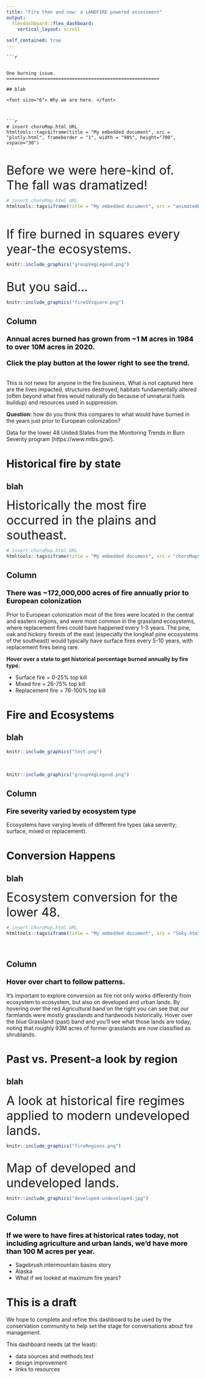 ```yaml
---
title: "Fire then and now: a LANDFIRE powered assessment"
output: 
  flexdashboard::flex_dashboard:
    vertical_layout: scroll
    
self_contained: true
---
```


<style type="text/css"> .sidebar { overflow: auto; } </style>

    
    ```r

```

One burning issue.
========================================================

## blah

<font size="6"> Why we are here. </font>



```r
# insert choroMap.html URL
htmltools::tags$iframe(title = "My embedded document", src = "plotly.html", frameborder = "1", width = "90%", height="700", vspace="30")

```
<br>

<font size="6"> Before we were here-kind of.  The fall was dramatized! </font>

```r
# insert choroMap.html URL
htmltools::tags$iframe(title = "My embedded document", src = "animatedHistCurrPlay.html", frameborder = "1", width = "90%", height="700", vspace="30")

```
<br>

<font size="6"> If fire burned in squares every year-the ecosystems. </font>

```r
knitr::include_graphics("groupVegLegend.png") 
```


<br>
<font size="6"> But you said... </font>


```r
knitr::include_graphics("fireGVsquare.png") 
```




Column {.sidebar}
-----------------------------------------------------------------------

### <b><font  size="4em" color="#000000">Annual acres burned has grown from ~1 M acres in 1984 to over 10M acres in 2020. <br> <br> Click the play button at the lower right to see the trend.</font></b>

<br>
This is not news for anyone in the fire business.  What is not captured here are the lives impacted, structures destroyed, habitats fundamentally altered (often beyond what fires would naturally do because of unnatural fuels buildup) and resources used in suppression.

**Question:** how do you think this compares to what would have burned in the years just prior to European colonization?

Data for the lower 48 United States from the Monitoring Trends in Burn Severity program (https://www.mtbs.gov/).  




Historical fire by state
========================================================
## blah


<font size="6"> Historically the most fire occurred in the plains and southeast. </font>

```r
# insert choroMap.html URL
htmltools::tags$iframe(title = "My embedded document", src = "choroMapSimple.html", frameborder = "1", width = "90%", height="700", vspace="30")

```


Column {.sidebar}
-----------------------------------------------------------------------

### <b><font  size="4em" color="#000000">There was ~172,000,000 acres of fire annually prior to European colonization</font></b>   

Prior to European colonization most of the fires were located in the central and eastern regions, and were most common in the grassland ecosystems, where replacement fires could have happened every 1-3 years.  The pine, oak and hickory forests of the east (especially the longleaf pine ecosystems of the southeast) would typically have surface fires every 5-10 years, with replacement fires being rare. 

**Hover over a state to get historical percentage burned annually by fire type.**

* Surface fire = 0-25% top kill
* Mixed fire = 26-75% top kill
* Replacement fire = 76-100% top kill

Fire and Ecosystems
=========================================================
## blah



```r
knitr::include_graphics("test.png") 
```

<br>

```r
knitr::include_graphics("groupVegLegend.png") 
```




Column {.sidebar}
-----------------------------------------------------------------------

### <b><font  size="4em" color="#000000">Fire severity varied by ecosystem type</font></b>   
Ecosystems have varying levels of different fire types (aka severity; surface, mixed or replacement).  

Conversion Happens
========================================================
## blah
<font size="6"> Ecosystem conversion for the lower 48.  </font>


```r
# insert choroMap.html URL
htmltools::tags$iframe(title = "My embedded document", src = "Snky.html", frameborder = "1", width = "100%", height="600", vspace="30")

```
<br>


Column {.sidebar}
-----------------------------------------------------------------------

### <b><font  size="4em" color="#000000">Hover over chart to follow patterns.</font></b>   
It's important to explore conversion as fire not only works differently from ecosystem to ecosystem, but also on developed and urban lands.  By hovering over the red Agricultural band on the right you can see that our farmlands were mostly grasslands and hardwoods historically.  Hover over the blue Grassland (past) band and you'll see what those lands are today, noting that roughly 93M acres of former grasslands are now classified as shrublands.


Past vs. Present-a look by region
========================================================
## blah
<font size="6"> A look at historical fire regimes applied to modern undeveloped lands.  </font>

```r
knitr::include_graphics("fireRegions.png") 
```
 <br>
 <font size="6"> Map of developed and undeveloped lands.   </font>
<br>


```r
knitr::include_graphics("developed-undeveloped.jpg") 
```

Column {.sidebar}
-----------------------------------------------------------------------

### <b><font  size="4em" color="#000000">If we were to have fires at historical rates today, not including agriculture and urban lands, we'd have more than 100 M acres per year.</font></b>   

* Sagebrush intermountain basins story
* Alaska
* What if we looked at maximum fire years?




This is a draft
=================================================================

We hope to complete and refine this dashboard to be used by the conservation community to help set the stage for conversations about fire management.  

This dashboard needs (at the least):

* data sources and methods text
* design improvement
* links to resources

